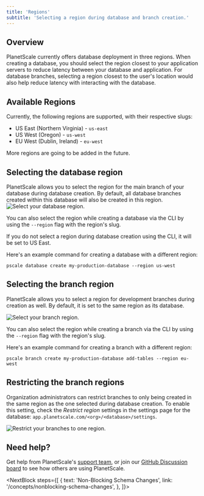 ```yaml
---
title: 'Regions'
subtitle: 'Selecting a region during database and branch creation.'
---
```


## Overview
PlanetScale currently offers database deployment in three regions. When creating a database, you should select the region closest to your application servers to reduce latency between your database and application. For database branches, selecting a region closest to the user's location would also help reduce latency with interacting with the database.

## Available Regions
Currently, the following regions are supported, with their respective slugs:

* US East (Northern Virginia) - `us-east`
* US West (Oregon) - `us-west`
* EU West (Dublin, Ireland) - `eu-west`

More regions are going to be added in the future.

## Selecting the database region

PlanetScale allows you to select the region for the main branch of your database during database creation. By default, all database branches created within this database will also be created in this region.
![Select your database region.](/img/docs/database-region.png)


You can also select the region while creating a database via the CLI by using
the `--region` flag with the region's slug.

<InfoBlock type="note">
If you do not select a region during database creation using the CLI, it will be set to US
East.
</InfoBlock> 

Here's an example command for creating a database with a different region:

```shell
pscale database create my-production-database --region us-west
```

## Selecting the branch region
PlanetScale allows you to select a region for development branches during
creation as well. By default, it is set to the same region as its database.

![Select your branch region.](/img/docs/branch-region.png)

You can also select the region while creating a branch via the CLI by using the
`--region` flag with the region's slug.

Here's an example command for creating a branch with a different region:

```shell
pscale branch create my-production-database add-tables --region eu-west
```

## Restricting the branch regions
Organization administrators can restrict branches to only being created in the same region as the one selected during database creation. To enable this setting, check the _Restrict region_ settings in the settings page for the database: `app.planetscale.com/<org>/<database>/settings`.

![Restrict your branches to one region.](/img/docs/restrict-branch-region.png)

## Need help?
Get help from PlanetScale's [support team](https://www.planetscale.com/support), or join our [GitHub Discussion board](https://github.com/planetscale/beta/discussions) to see how others are using PlanetScale.

<NextBlock
steps={[
  {
text: 'Non-Blocking Schema Changes',
        link: '/concepts/nonblocking-schema-changes',
  },
]}></NextBlock>
